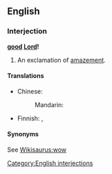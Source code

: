 ==English==

===Interjection===
'''[[good]] [[Lord]]!'''

# An exclamation of [[amazement]].

====Translations====
{{trans-top|exclamation of amazement}}
* Chinese:
*: Mandarin: {{t-|cmn|天哪|tr=tiān'na|sc=Hani}}
{{trans-mid}}
* Finnish: {{t-|fi|herranjestas}},  {{t|fi|jestas sentään}}
{{trans-bottom}}

====Synonyms====
See [[Wikisaurus:wow]]

[[Category:English interjections]]
